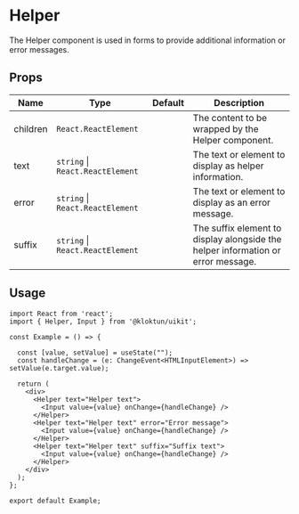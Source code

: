 # Helper

The Helper component is used in forms to provide additional information or error messages.

## Props

| Name         | Type                                                  | Default        | Description                                                                           |
|--------------|-------------------------------------------------------|----------------|---------------------------------------------------------------------------------------|
| children     | `React.ReactElement`                                  |                | The content to be wrapped by the Helper component.                                    |
| text         | `string` \| `React.ReactElement`                       |                | The text or element to display as helper information.                                 |
| error        | `string` \| `React.ReactElement`                       |                | The text or element to display as an error message.                                   |
| suffix       | `string` \| `React.ReactElement`                       |                | The suffix element to display alongside the helper information or error message.      |

## Usage

```tsx
import React from 'react';
import { Helper, Input } from '@kloktun/uikit';

const Example = () => {

  const [value, setValue] = useState("");
  const handleChange = (e: ChangeEvent<HTMLInputElement>) => setValue(e.target.value);
  
  return (
    <div>
      <Helper text="Helper text">
        <Input value={value} onChange={handleChange} />
      </Helper>
      <Helper text="Helper text" error="Error message">
        <Input value={value} onChange={handleChange} />
      </Helper>
      <Helper text="Helper text" suffix="Suffix text">
        <Input value={value} onChange={handleChange} />
      </Helper>
    </div>
  );
};

export default Example;
```